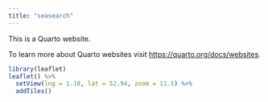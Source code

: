 ```yaml
---
title: "seasearch"
---
```


This is a Quarto website.

To learn more about Quarto websites visit <https://quarto.org/docs/websites>.

```r
library(leaflet)
leaflet() %>%
  setView(lng = 1.18, lat = 52.94, zoom = 11.5) %>%
  addTiles()

```
